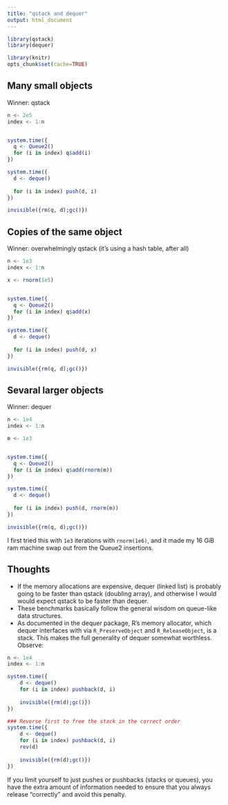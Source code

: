 ```yaml
---
title: "qstack and dequer"
output: html_document
---
```


```r
library(qstack)
library(dequer)

library(knitr)
opts_chunk$set(cache=TRUE)
```


## Many small objects

Winner:  qstack

```r
n <- 2e5
index <- 1:n


system.time({
  q <- Queue2()
  for (i in index) q$add(i)
})

system.time({
  d <- deque()
  
  for (i in index) push(d, i)
})

invisible({rm(q, d);gc()})
```



## Copies of the same object

Winner:  overwhelmingly qstack (it's using a hash table, after all)

```r
n <- 1e3
index <- 1:n

x <- rnorm(1e5)


system.time({
  q <- Queue2()
  for (i in index) q$add(x)
})

system.time({
  d <- deque()
  
  for (i in index) push(d, x)
})

invisible({rm(q, d);gc()})
```



## Sevaral larger objects

Winner: dequer

```r
n <- 1e4
index <- 1:n

m <- 1e3


system.time({
  q <- Queue2()
  for (i in index) q$add(rnorm(m))
})

system.time({
  d <- deque()
  
  for (i in index) push(d, rnorm(m))
})

invisible({rm(q, d);gc()})
```

I first tried this with `1e3` iterations with `rnorm(1e6)`, and it made my 16 GiB ram machine swap out from the Queue2 insertions.



## Thoughts

* If the memory allocations are expensive, dequer (linked list) is probably going to be faster than qstack (doubling array), and otherwise I would would expect qstack to be faster than dequer.
* These benchmarks basically follow the general wisdom on queue-like data structures.
* As documented in the dequer package, R's memory allocator, which dequer interfaces with via `R_PreserveObject` and `R_ReleaseObject`, is a stack.  This makes the full generality of dequer somewhat worthless.  Observe:

```r
n <- 1e4
index <- 1:n

system.time({
	d <- deque()
	for (i in index) pushback(d, i)
	
	invisible({rm(d);gc()})
})

### Reverse first to free the stack in the correct order
system.time({
	d <- deque()
	for (i in index) pushback(d, i)
	rev(d)
	
	invisible({rm(d);gc()})
})
```

If you limit yourself to just pushes or pushbacks (stacks or queues), you have the extra amount of information needed to ensure that you always release "correctly" and avoid this penalty.